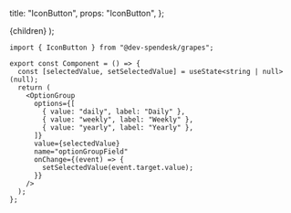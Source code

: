 
  title: "IconButton",
  props: "IconButton",
};

  <MdxLayout metadata={metadata}>{children}</MdxLayout>
);

```tsx
import { IconButton } from "@dev-spendesk/grapes";

export const Component = () => {
  const [selectedValue, setSelectedValue] = useState<string | null>(null);
  return (
    <OptionGroup
      options={[
        { value: "daily", label: "Daily" },
        { value: "weekly", label: "Weekly" },
        { value: "yearly", label: "Yearly" },
      ]}
      value={selectedValue}
      name="optionGroupField"
      onChange={(event) => {
        setSelectedValue(event.target.value);
      }}
    />
  );
};
```
